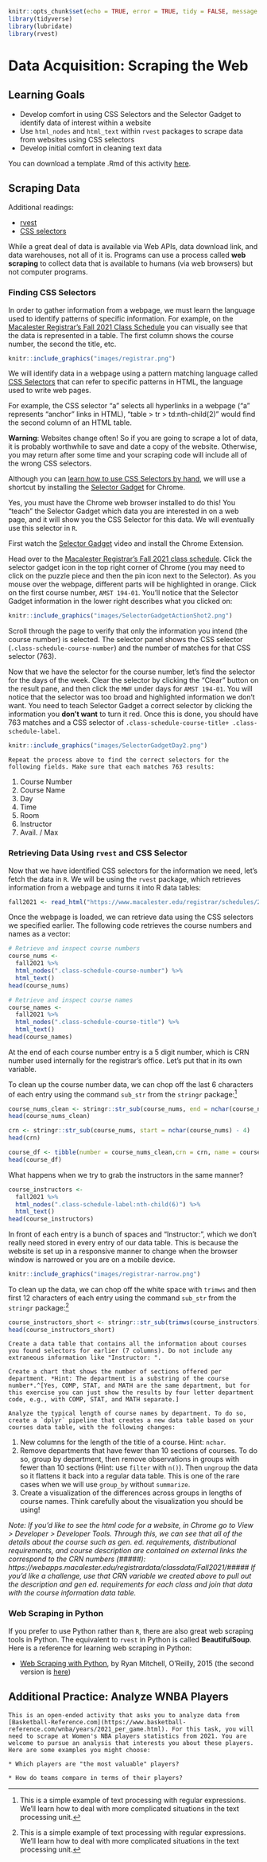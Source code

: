 ```r
knitr::opts_chunk$set(echo = TRUE, error = TRUE, tidy = FALSE, message = FALSE, cache.extra = packageVersion("tufte"))
library(tidyverse)
library(lubridate)
library(rvest)
```

# Data Acquisition: Scraping the Web

## Learning Goals {-}

- Develop comfort in using CSS Selectors and the Selector Gadget to identify data of interest within a website
- Use `html_nodes` and `html_text` within `rvest` packages to scrape data from websites using CSS selectors
- Develop initial comfort in cleaning text data


You can download a template .Rmd of this activity [here](template_rmd/13-Data_Scraping.Rmd).


## Scraping Data {-}


Additional readings:  

* [rvest](https://www.analyticsvidhya.com/blog/2017/03/beginners-guide-on-web-scraping-in-r-using-rvest-with-hands-on-knowledge/)     
* [CSS selectors](https://css-tricks.com/how-css-selectors-work/)

While a great deal of data is available via Web APIs, data download link, and data warehouses, not all of it is. Programs can use a process called **web scraping** to collect data that is available to humans (via web browsers) but not computer programs. 

### Finding CSS Selectors {-}

In order to gather information from a webpage, we must learn the language used to identify patterns of specific information. For example, on the [Macalester Registrar's Fall 2021 Class Schedule](https://www.macalester.edu/registrar/schedules/2021fall/class-schedule) you can visually see that the data is represented in a table. The first column shows the course number, the second the title, etc.

```r
knitr::include_graphics("images/registrar.png")
```

We will identify data in a webpage using a pattern matching language called [CSS Selectors](https://css-tricks.com/how-css-selectors-work/) that can refer to specific patterns in HTML, the language used to write web pages. 

For example, the CSS selector "a" selects all hyperlinks in a webpage ("a" represents "anchor" links in HTML), "table > tr > td:nth-child(2)" would find the second column of an HTML table.

**Warning**: Websites change often! So if you are going to scrape a lot of data, it is probably worthwhile to save and date a copy of the website. Otherwise, you may return after some time and your scraping code will include all of the wrong CSS selectors.

Although you can [learn how to use CSS Selectors by hand]([CSS Selectors](https://css-tricks.com/how-css-selectors-work/)), we will use a shortcut by installing the [Selector Gadget](http://selectorgadget.com/) for Chrome. 

Yes, you must have the Chrome web browser installed to do this! You "teach" the Selector Gadget which data you are interested in on a web page, and it will show you the CSS Selector for this data. We will eventually use this selector in `R`.

First watch the [Selector Gadget](http://selectorgadget.com/) video and install the Chrome Extension.

Head over to the [Macalester Registrar's Fall 2021 class schedule](https://www.macalester.edu/registrar/schedules/2021fall/class-schedule/). Click the selector gadget icon in the top right corner of Chrome (you may need to click on the puzzle piece and then the pin icon next to the Selector). As you mouse over the webpage, different parts will be highlighted in orange. Click on the first course number, `AMST 194-01`. You'll notice that the Selector Gadget information in the lower right describes what you clicked on:

```r
knitr::include_graphics("images/SelectorGadgetActionShot2.png")
```

Scroll through the page to verify that only the information you intend (the course number) is selected. The selector panel shows the CSS selector (`.class-schedule-course-number`) and the number of matches for that CSS selector (763).

Now that we have the selector for the course number, let's find the selector for the days of the week. Clear the selector by clicking the "Clear" button on the result pane, and then click the `MWF` under days for `AMST 194-01`. You will notice that the selector was too broad and highlighted information we don't want. You need to teach Selector Gadget a correct selector by clicking the information you **don't want** to turn it red. Once this is done, you should have 763 matches and a CSS selector of `.class-schedule-course-title+ .class-schedule-label`.

```r
knitr::include_graphics("images/SelectorGadgetDay2.png")
```

```exercise
Repeat the process above to find the correct selectors for the following fields. Make sure that each matches 763 results:
```

  1) Course Number
  2) Course Name
  3) Day
  4) Time
  5) Room
  6) Instructor
  7) Avail. / Max




### Retrieving Data Using `rvest` and CSS Selector {-}

Now that we have identified CSS selectors for the information we need, let's fetch the data in `R`. We will be using the `rvest` package, which retrieves information from a webpage and turns it into R data tables:

```r
fall2021 <- read_html("https://www.macalester.edu/registrar/schedules/2021fall/class-schedule")
```

Once the webpage is loaded, we can retrieve data using the CSS selectors we specified earlier. The following code retrieves the course numbers and names as a vector:

```r
# Retrieve and inspect course numbers
course_nums <-
  fall2021 %>%
  html_nodes(".class-schedule-course-number") %>%
  html_text()
head(course_nums)

# Retrieve and inspect course names
course_names <-
  fall2021 %>%
  html_nodes(".class-schedule-course-title") %>%
  html_text()
head(course_names)

```

At the end of each course number entry is a 5 digit number, which is CRN number used internally for the registrar's office. Let's put that in its own variable.

To clean up the course number data, we can chop off the last 6 characters of each entry using the command `sub_str` from the `stringr` package:^[This is a simple example of text processing with regular expressions. We'll learn how to deal with more complicated situations in the text processing unit.]

```r
course_nums_clean <- stringr::str_sub(course_nums, end = nchar(course_nums) - 6)
head(course_nums_clean)

crn <- stringr::str_sub(course_nums, start = nchar(course_nums) - 4)
head(crn)

course_df <- tibble(number = course_nums_clean,crn = crn, name = course_names)
head(course_df)
```

What happens when we try to grab the instructors in the same manner?

```r
course_instructors <-
  fall2021 %>%
  html_nodes(".class-schedule-label:nth-child(6)") %>%
  html_text()
head(course_instructors)
```

In front of each entry is a bunch of spaces and "Instructor: ", which we don't really need stored in every entry of our data table. This is because the website is set up in a responsive manner to change when the browser window is narrowed or you are on a mobile device. 

```r
knitr::include_graphics("images/registrar-narrow.png")
```

To clean up the data, we can chop off the white space with `trimws` and then first 12 characters of each entry using the command `sub_str` from the `stringr` package:^[This is a simple example of text processing with regular expressions. We'll learn how to deal with more complicated situations in the text processing unit.]

```r
course_instructors_short <- stringr::str_sub(trimws(course_instructors), start = 13)
head(course_instructors_short)
```

```exercise
Create a data table that contains all the information about courses you found selectors for earlier (7 columns). Do not include any extraneous information like "Instructor: ".

```


```exercise
Create a chart that shows the number of sections offered per department. *Hint: The department is a substring of the course number*.^[Yes, COMP, STAT, and MATH are the same department, but for this exercise you can just show the results by four letter department code, e.g., with COMP, STAT, and MATH separate.] 

```

```exercise
Analyze the typical length of course names by department. To do so, create a `dplyr` pipeline that creates a new data table based on your courses data table, with the following changes:
```

  1) New columns for the length of the title of a course. Hint: `nchar`.
  2) Remove departments that have fewer than 10 sections of courses. To do so, group by department, then remove observations in groups with fewer than 10 sections (Hint: use `filter` with `n()`). Then `ungroup` the data so it flattens it back into a regular data table. This is one of the rare cases when we will use `group_by` without `summarize`.
  3) Create a visualization of the differences across groups in lengths of course names. Think carefully about the visualization you should be using!



*Note: If you'd like to see the html code for a website, in Chrome go to View > Developer > Developer Tools. Through this, we can see that all of the details about the course such as gen. ed. requirements, distributional requirements, and course description are contained on external links the correspond to the CRN numbers (#####): https://webapps.macalester.edu/registrardata/classdata/Fall2021/##### If you'd like a challenge, use that CRN variable we created above to pull out the description and gen ed. requirements for each class and join that data with the course information data table.*


### Web Scraping in Python {-}

If you prefer to use Python rather than `R`, there are also great web scraping tools in Python. The equivalent to `rvest` in Python is called **BeautifulSoup**. Here is a reference for learning web scraping in Python:

- [Web Scraping with Python](https://www.amazon.com/Web-Scraping-Python-Collecting-Modern/dp/1491910291/), by Ryan Mitchell, O'Reilly, 2015 (the second version is [here](https://www.amazon.com/Web-Scraping-Python-Collecting-Modern-dp-1491985577/dp/1491985577/ref=dp_ob_title_bk))

## Additional Practice: Analyze WNBA Players {-}

```exercise

This is an open-ended activity that asks you to analyze data from [Basketball-Reference.com](https://www.basketball-reference.com/wnba/years/2021_per_game.html). For this task, you will need to scrape at Women's NBA players statistics from 2021. You are welcome to pursue an analysis that interests you about these players. Here are some examples you might choose:

* Which players are "the most valuable" players?

* How do teams compare in terms of their players?

```
